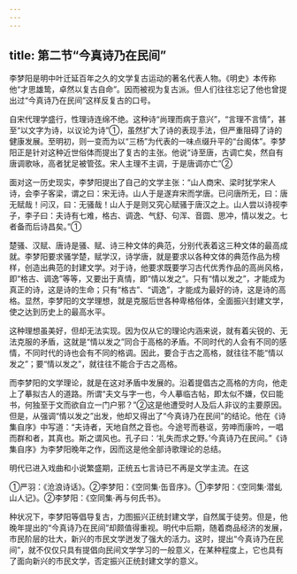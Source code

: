 ```yaml
---
---
---
```

title: 第二节“今真诗乃在民间”
---



李梦阳是明中叶迁延百年之久的文学复古运动的著名代表人物。《明史》本传称他“才思雄鸷，卓然以复古自命”。因而被视为复古派。但人们往往忘记了他也曾提出过“今真诗乃在民间”这样反复古的口号。

自宋代理学盛行，性理诗连绵不绝。这种诗“尚理而病于意兴”，“言理不言情”，甚至“以文字为诗，以议论为诗”①，虽然扩大了诗的表现手法，但严重阻碍了诗的健康发展。至明初，则一变而为以“三杨”为代表的一味点缀升平的“台阁体”。李梦阳正是针对这种近世俗体而提出了复古的主张。他说“诗至唐，古调亡矣，然自有唐调歌咏，高者犹足被管弦。宋人主理不主调，于是唐调亦亡”②

面对这一历史现实，李梦阳提出了自己的文学主张：“山人商宋、梁时犹学宋人诗，会李子客梁，谓之曰：宋无诗。山人于是遂弃宋而学唐。已问唐所无，曰：唐无赋哉！问汉，曰：无骚哉！山人于是则又究心赋骚于唐汉之上。山人尝以诗视李子，李子曰：夫诗有七难，格古、调逸、气舒、句浑、音圆、思冲，情以发之。七者备而后诗昌矣。”①

楚骚、汉赋、唐诗是骚、赋、诗三种文体的典范，分别代表着这三种文体的最高成就。李梦阳要求骚学楚，赋学汉，诗学唐，就是要求以各种文体的典范作品为榜样，创造出典范的封建文学。对于诗，他要求既要学习古代优秀作品的高尚风格，即“格古、调逸”等等，又要出于真情，即“情以发之”。只有“情以发之”，才能成为真正的诗，这是诗的生命；只有“格古”、“调逸”，才能成为最好的诗，这是诗的高格。显然，李梦阳的文学理想，就是克服后世各种卑格俗体，全面振兴封建文学，使之达到历史上的最高水平。

这种理想虽美好，但却无法实现。因为仅从它的理论内涵来说，就有着尖锐的、无法克服的矛盾，这就是“情以发之”同合于高格的矛盾。不同时代的人会有不同的感情，不同时代的诗也会有不同的格调。因此，要合于古之高格，就往往不能“情以发之”；要“情以发之”，就往往不能合于古之高格。

而李梦阳的文学理论，就是在这对矛盾中发展的。沿着提倡古之高格的方向，他走上了摹拟古人的道路。所谓“夫文与字一也，今人摹临古帖，即太似不嫌，仅曰能书，何独至于文而欲自立一门户邪？”②这是他遭受时人及后人非议的主要原因。但是，从强调“情以发之”出发，他却又得出了“今真诗乃在民间”的结论。他在《诗集自序》中写道：“夫诗者，天地自然之音也。今途咢而巷讴，劳呻而康吟，一唱而群和者，其真也。斯之谓风也。孔子曰：‘礼失而求之野。’今真诗乃在民间。”《诗集自序》为李梦阳晚年之作，因而这是他全部诗歌理论的总结。

明代已进入戏曲和小说繁盛期，正统五七言诗已不再是文学主流。在这

①严羽：《沧浪诗话》。②李梦阳：《空同集·缶音序》。①李梦阳：《空同集·潜虬山人记》。②李梦阳：《空同集·再与何氏书》。

种状况下，李梦阳等倡导复古，力图振兴正统封建文学，自然属于徒劳。但是，他晚年提出的“今真诗乃在民间”却颇值得重视。明代中后期，随着商品经济的发展，市民阶层的壮大，新兴的市民文学迸发了强大的活力。这时，提出“今真诗乃在民间”，就不仅仅只具有提倡向民间文学学习的一般意义，在某种程度上，它也具有了面向新兴的市民文学，否定振兴正统封建文学的意义。